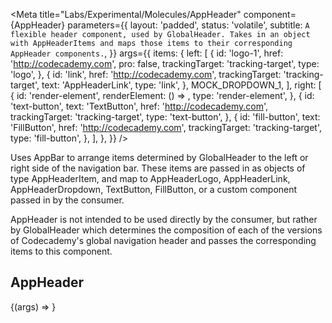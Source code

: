 


<Meta
  title="Labs/Experimental/Molecules/AppHeader"
  component={AppHeader}
  parameters={{
    layout: 'padded',
    status: 'volatile',
    subtitle: `A flexible header component, used by GlobalHeader. Takes in an object with AppHeaderItems and maps those items to their corresponding AppHeader components.`,
  }}
  args={{
    items: {
      left: [
        {
          id: 'logo-1',
          href: 'http://codecademy.com',
          pro: false,
          trackingTarget: 'tracking-target',
          type: 'logo',
        },
        {
          id: 'link',
          href: 'http://codecademy.com',
          trackingTarget: 'tracking-target',
          text: 'AppHeaderLink',
          type: 'link',
        },
        MOCK_DROPDOWN_1,
      ],
      right: [
        {
          id: 'render-element',
          renderElement: () => <IconButton icon={FaviconIcon} />,
          type: 'render-element',
        },
        {
          id: 'text-button',
          text: 'TextButton',
          href: 'http://codecademy.com',
          trackingTarget: 'tracking-target',
          type: 'text-button',
        },
        {
          id: 'fill-button',
          text: 'FillButton',
          href: 'http://codecademy.com',
          trackingTarget: 'tracking-target',
          type: 'fill-button',
        },
      ],
    },
  }}
/>

Uses <LinkTo kind='Molecules/AppBar' story="Header">AppBar</LinkTo> to arrange items determined by <LinkTo kind="Labs/Experimental/Molecules/GlobalHeader" story="GlobalHeader">GlobalHeader</LinkTo> to the left or right side of the navigation bar. These items are passed in as objects of type AppHeaderItem, and map to <LinkTo kind="Labs/Experimental/Molecules/AppHeaderLogo" story="AppHeaderLogo">AppHeaderLogo</LinkTo>, <LinkTo kind="Labs/Experimental/Molecules/AppHeaderLink" story="AppHeaderLink">AppHeaderLink</LinkTo>, <LinkTo kind="Labs/Experimental/Molecules/AppHeaderDropdown" story="AppHeaderDropdown">AppHeaderDropdown</LinkTo>, <LinkTo kind="Atoms/Button" story="TextButton">TextButton</LinkTo>, <LinkTo kind="Atoms/Button" story="FillButton">FillButton</LinkTo>, or a custom component passed in by the consumer.

AppHeader is not intended to be used directly by the consumer, but rather by <LinkTo kind="Labs/Experimental/Molecules/GlobalHeader" story="GlobalHeader">GlobalHeader</LinkTo> which determines the composition of each of the versions of Codecademy's global navigation header and passes the corresponding items to this component.

## AppHeader

<Canvas>
  <Story name="AppHeader">{(args) => <AppHeader {...args} />}</Story>
</Canvas>

<PropsTable story="AppHeader" />
